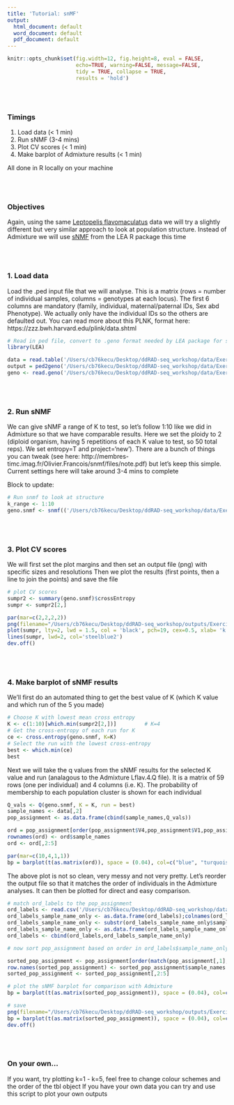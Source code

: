 ```yaml
---
title: 'Tutorial: snMF'
output:
  html_document: default
  word_document: default
  pdf_document: default
---
```


```r
knitr::opts_chunk$set(fig.width=12, fig.height=8, eval = FALSE,
                      echo=TRUE, warning=FALSE, message=FALSE,
                      tidy = TRUE, collapse = TRUE,
                      results = 'hold')
```
\
\

### Timings 

  1. Load data (< 1 min)
  2. Run sNMF (3-4 mins)
  3. Plot CV scores (< 1 min)
  4. Make barplot of Admixture results (< 1 min)

All done in R locally on your machine
  
\
\

### Objectives

Again, using the same [Leptopelis flavomaculatus](https://amphibiaweb.org/species/3649) data we will try a slightly different but very similar approach to look at population structure. Instead of Admixture we will use [sNMF](http://membres-timc.imag.fr/Olivier.Francois/LEA/tutorial.htm) from the LEA R package this time

\
\

### 1. Load data
Load the .ped input file that we will analyse. This is a matrix (rows = number of individual samples, columns = genotypes at each locus). The first 6 columns are mandatory (family, individual, maternal/paternal IDs, Sex abd Phenotype). We actually only have the individual IDs so the others are defaulted out. You can read more about this PLNK, format here: https://zzz.bwh.harvard.edu/plink/data.shtml

```r
# Read in ped file, convert to .geno format needed by LEA package for sNMF
library(LEA)

data = read.table('/Users/cb76kecu/Desktop/ddRAD-seq_workshop/data/Exercises_4-8/sNMF/Lflav.ped')
output = ped2geno('/Users/cb76kecu/Desktop/ddRAD-seq_workshop/data/Exercises_4-8/sNMF/Lflav.ped')
geno <- read.geno('/Users/cb76kecu/Desktop/ddRAD-seq_workshop/data/Exercises_4-8/sNMF/Lflav.geno') 
```

\
\

### 2. Run sNMF
We can give sNMF a range of K to test, so let's follow 1:10 like we did in Admixture so that we have comparable results. Here we set the ploidy to 2 (diploid organism, having 5 repetitions of each K value to test, so 50 total reps). We set entropy=T and project='new'). There are a bunch of things you can tweak (see here: http://membres-timc.imag.fr/Olivier.Francois/snmf/files/note.pdf) but let's keep this simple. Current settings here will take around 3-4 mins to complete

Block to update:
```r
# Run snmf to look at structure 
k_range <- 1:10
geno.snmf <- snmf(('/Users/cb76kecu/Desktop/ddRAD-seq_workshop/data/Exercises_4-8/sNMF/Lflav.geno'), K = k_range, entropy = T, ploidy = 2, rep=5, project = 'new')  
```

\
\

### 3. Plot CV scores
We will first set the plot margins and then set an output file (png) with specific sizes and resolutions
Then we plot the results (first points, then a line to join the points) and save the file
```r
# plot CV scores
sumpr2 <- summary(geno.snmf)$crossEntropy
sumpr <- sumpr2[2,]

par(mar=c(2,2,2,2))
png(filename="/Users/cb76kecu/Desktop/ddRAD-seq_workshop/outputs/Exercise_5/sNMF_Results_CV_scores.png", type="quartz", height=8, width=8, units="in", res=300)
plot(sumpr, lty=2, lwd = 1.5, col = 'black', pch=19, cex=0.5, xlab= 'k clusters', ylab = 'CV score', main= 'Cross validation scores across k (sNMF)')
lines(sumpr, lwd=2, col='steelblue2')
dev.off()
```

\
\

### 4. Make barplot of sNMF results

We'll first do an automated thing to get the best value of K (which K value and which run of the 5 you made)
```r
# Choose K with lowest mean cross entropy
K <- c(1:10)[which.min(sumpr2[2,])]         # K=4
# Get the cross-entropy of each run for K
ce <- cross.entropy(geno.snmf, K=K)
# Select the run with the lowest cross-entropy
best <- which.min(ce)
best
```

Next we will take the q values from the sNMF results for the selected K value and run (analagous to the Admixture Lflav.4.Q file). It is a matrix of 59 rows (one per individual) and 4 columns (i.e. K). The probability of membership to each population cluster is shown for each individual
```r
Q_vals <- Q(geno.snmf, K = K, run = best)
sample_names <- data[,2]
pop_assignment <- as.data.frame(cbind(sample_names,Q_vals))

ord = pop_assignment[order(pop_assignment$V4,pop_assignment$V1,pop_assignment$V2,pop_assignment$V3),]
rownames(ord) <- ord$sample_names
ord <- ord[,2:5]

par(mar=c(10,4,1,1))
bp = barplot(t(as.matrix(ord)), space = (0.04), col=c("blue", "turquoise", "darkblue", "lightblue"), xlab="", ylab="Ancestry", border=1, las=2, cex.names=0.9)
```

The above plot is not so clean, very messy and not very pretty. Let's reorder the output file so that it matches the order of individuals in the Admixture analyses. It can then be plotted for direct and easy comparison.
```r
# match ord_labels to the pop_assignment
ord_labels <- read.csv('/Users/cb76kecu/Desktop/ddRAD-seq_workshop/data/Exercises_4-8/sNMF/ord_labels_sNMF.csv')
ord_labels_sample_name_only <- as.data.frame(ord_labels);colnames(ord_labels_sample_name_only) <- 'sample_name_only'
ord_labels_sample_name_only <- substr(ord_labels_sample_name_only$sample_name_only, 1, 5)
ord_labels_sample_name_only <- as.data.frame(ord_labels_sample_name_only)
ord_labels <- cbind(ord_labels,ord_labels_sample_name_only)

# now sort pop_assignment based on order in ord_labels$sample_name_only

sorted_pop_assignment <- pop_assignment[order(match(pop_assignment[,1],ord_labels_sample_name_only[,1])),]
row.names(sorted_pop_assignment) <- sorted_pop_assignment$sample_names
sorted_pop_assignment <- sorted_pop_assignment[,2:5]

# plot the sNMF barplot for comparison with Admixture
bp = barplot(t(as.matrix(sorted_pop_assignment)), space = (0.04), col=c("blue", "lightblue", "turquoise", "darkblue"), xlab="", ylab="Ancestry", border=1, las=2, cex.names=0.9)

# save
png(filename="/Users/cb76kecu/Desktop/ddRAD-seq_workshop/outputs/Exercise_5/sNMF_Results_Barplot.png", type="quartz", height=8, width=30, units="in", res=300)
bp = barplot(t(as.matrix(sorted_pop_assignment)), space = (0.04), col=c("blue", "lightblue", "turquoise", "darkblue"), xlab="", ylab="Ancestry", border=1, las=2, cex.names=0.9)
dev.off()

```

\
\

### On your own...

If you want, try plotting k=1 - k=5, feel free to change colour schemes and the order of the tbl object
If you have your own data you can try and use this script to plot your own outputs
